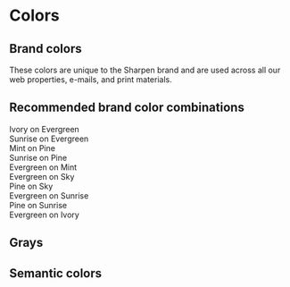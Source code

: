 
<Meta title="Design Tokens/Colors" />

# Colors

## Brand colors

These colors are unique to the Sharpen brand and are used across all our
web properties, e-mails, and print materials.

<ColorPalette>
  <ColorItem 
    title="Evergreen" 
    colors={['var(--color-evergreen)']} 
  />
  <ColorItem 
    title="Pine" 
    colors={['var(--color-pine)']} 
  />
  <ColorItem 
    title="Mint" 
    colors={['var(--color-mint)']} 
  />
  <ColorItem 
    title="Sky" 
    colors={['var(--color-sky)']} 
  />
  <ColorItem 
    title="Sunrise" 
    colors={['var(--color-sunrise)']} 
  />
  <ColorItem 
    title="Ivory" 
    colors={['var(--color-ivory)']} 
  />
  <ColorItem 
    title="Putty" 
    colors={['var(--color-putty)']} 
  />
</ColorPalette>


## Recommended brand color combinations

<div className="tokens-preview-combination" style={{ color: "var(--color-ivory)",     backgroundColor: "var(--color-evergreen)" }}>Ivory on Evergreen</div>
<div className="tokens-preview-combination" style={{ color: "var(--color-sunrise)",   backgroundColor: "var(--color-evergreen)" }}>Sunrise on Evergreen</div>
<div className="tokens-preview-combination" style={{ color: "var(--color-mint)",      backgroundColor: "var(--color-pine)" }}>Mint on Pine</div>
<div className="tokens-preview-combination" style={{ color: "var(--color-sunrise)",   backgroundColor: "var(--color-pine)" }}>Sunrise on Pine</div>
<div className="tokens-preview-combination" style={{ color: "var(--color-evergreen)", backgroundColor: "var(--color-mint)" }}>Evergreen on Mint</div>
<div className="tokens-preview-combination" style={{ color: "var(--color-evergreen)", backgroundColor: "var(--color-sky)" }}>Evergreen on Sky</div>
<div className="tokens-preview-combination" style={{ color: "var(--color-pine)",      backgroundColor: "var(--color-sky)" }}>Pine on Sky</div>
<div className="tokens-preview-combination" style={{ color: "var(--color-evergreen)", backgroundColor: "var(--color-sunrise)" }}>Evergreen on Sunrise</div>
<div className="tokens-preview-combination" style={{ color: "var(--color-pine)",      backgroundColor: "var(--color-sunrise)" }}>Pine on Sunrise</div>
<div className="tokens-preview-combination" style={{ color: "var(--color-evergreen)", backgroundColor: "var(--color-ivory)" }}>Evergreen on Ivory</div>

## Grays

<ColorPalette>
  <ColorItem 
    title="Black" 
    colors={['var(--color-black)']} 
  />
  <ColorItem
    title="Grays"
    colors={["var(--color-gray-1)", "var(--color-gray-2)", "var(--color-gray-3)", "var(--color-gray-4)", "var(--color-gray-5)"]}
  />
  <ColorItem 
    title="White" 
    colors={['var(--color-white)']} 
  />
</ColorPalette>

## Semantic colors

<ColorPalette>
  <ColorItem 
    title="Reds" 
    subtitle="To highlight powerful actions or error messages."
    colors={['var(--color-dark-red)', 'var(--color-red)', 'var(--color-light-red)']} 
  />
  <ColorItem 
    title="Oranges" 
    subtitle="To highlight warnings or important information."
    colors={['var(--color-dark-orange)', 'var(--color-orange)', 'var(--color-light-orange)']} 
  />
  <ColorItem 
    title="Greens" 
    subtitle="To highlight successful actions."
    colors={['var(--color-light-green)']} 
  />
</ColorPalette>